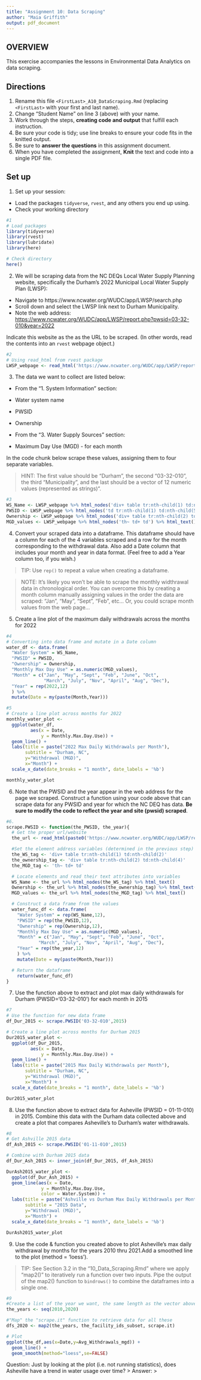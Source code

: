 ```yaml
---
title: "Assignment 10: Data Scraping"
author: "Maia Griffith"
output: pdf_document
---
```


## OVERVIEW

This exercise accompanies the lessons in Environmental Data Analytics on data scraping. 

## Directions
1. Rename this file `<FirstLast>_A10_DataScraping.Rmd` (replacing `<FirstLast>` with your first and last name).
2. Change "Student Name" on line 3 (above) with your name.
3. Work through the steps, **creating code and output** that fulfill each instruction.
4. Be sure your code is tidy; use line breaks to ensure your code fits in the knitted output.
5. Be sure to **answer the questions** in this assignment document.
6. When you have completed the assignment, **Knit** the text and code into a single PDF file.


## Set up 
1. Set up your session:

* Load the packages `tidyverse`, `rvest`, and any others you end up using.
* Check your working directory

```r
#1 
# Load packages
library(tidyverse)
library(rvest)
library(lubridate)
library(here)

# Check directory
here()

```

2. We will be scraping data from the NC DEQs Local Water Supply Planning website, specifically the Durham's 2022 Municipal Local Water Supply Plan (LWSP): 
 * Navigate to https://www.ncwater.org/WUDC/app/LWSP/search.php
 * Scroll down and select the LWSP link next to Durham Municipality. 
 * Note the web address: <https://www.ncwater.org/WUDC/app/LWSP/report.php?pwsid=03-32-010&year=2022>
 
Indicate this website as the as the URL to be scraped. (In other words, read the contents into an `rvest` webpage object.)

```r
#2 
# Using read_html from rvest package
LWSP_webpage <- read_html('https://www.ncwater.org/WUDC/app/LWSP/report.php?pwsid=03-32-010&year=2022')
```

3. The data we want to collect are listed below:

* From the "1. System Information" section:
 * Water system name
 * PWSID
 * Ownership
 
* From the "3. Water Supply Sources" section:
 * Maximum Day Use (MGD) - for each month

In the code chunk below scrape these values, assigning them to four separate variables.

>HINT: The first value should be "Durham", the second "03-32-010", the third "Municipality", and the last should be a vector of 12 numeric values (represented as strings)".

```r
#3 
WS_Name <- LWSP_webpage %>% html_nodes('div+ table tr:nth-child(1) td:nth-child(2)') %>% html_text()
PWSID <- LWSP_webpage %>% html_nodes('td tr:nth-child(1) td:nth-child(5)') %>% html_text()
Ownership <- LWSP_webpage %>% html_nodes('div+ table tr:nth-child(2) td:nth-child(4)') %>% html_text()
MGD_values <- LWSP_webpage %>% html_nodes('th~ td+ td') %>% html_text()
```


4. Convert your scraped data into a dataframe. This dataframe should have a column for each of the 4 variables scraped and a row for the month corresponding to the withdrawal data. Also add a Date column that includes your month and year in data format. (Feel free to add a Year column too, if you wish.)

>TIP: Use `rep()` to repeat a value when creating a dataframe.

>NOTE: It's likely you won't be able to scrape the monthly widthrawal data in chronological order. You can overcome this by creating a month column manually assigning values in the order the data are scraped: "Jan", "May", "Sept", "Feb", etc... Or, you could scrape month values from the web page...

5. Create a line plot of the maximum daily withdrawals across the months for 2022

```r
#4 
# Converting into data frame and mutate in a Date column
water_df <- data.frame(
  "Water System" = WS_Name,
  "PWSID" = PWSID,
  "Ownership" = Ownership,
  "Monthly Max Day Use" = as.numeric(MGD_values),
  "Month" = c("Jan", "May", "Sept", "Feb", "June", "Oct", 
              "March", "July", "Nov", "April", "Aug", "Dec"),
  "Year" = rep(2022,12)
  ) %>%
  mutate(Date = my(paste(Month,Year)))

#5 
# Create a line plot across months for 2022
monthly_water_plot <- 
  ggplot(water_df,
         aes(x = Date,
             y = Monthly.Max.Day.Use)) +
  geom_line() + 
  labs(title = paste("2022 Max Daily Withdrawals per Month"),
       subtitle = "Durham, NC",
       y="Withdrawal (MGD)",
       x="Month") +
  scale_x_date(date_breaks = "1 month", date_labels = '%b')

monthly_water_plot
```

6. Note that the PWSID and the year appear in the web address for the page we scraped. Construct a function using your code above that can scrape data for any PWSID and year for which the NC DEQ has data. **Be sure to modify the code to reflect the year and site (pwsid) scraped**.

```r
#6. 
scrape.PWSID <- function(the_PWSID, the_year){
  # Get the proper url/website
  the_url <- read_html(paste0('https://www.ncwater.org/WUDC/app/LWSP/report.php?pwsid=',the_PWSID,'&year=',the_year))

  #Set the element address variables (determined in the previous step)
  the_WS_tag <- 'div+ table tr:nth-child(1) td:nth-child(2)'
  the_ownership_tag <- 'div+ table tr:nth-child(2) td:nth-child(4)'
  the_MGD_tag <- 'th~ td+ td'

  # Locate elements and read their text attributes into variables
  WS_Name <- the_url %>% html_nodes(the_WS_tag) %>% html_text()
  Ownership <- the_url %>% html_nodes(the_ownership_tag) %>% html_text()
  MGD_values <- the_url %>% html_nodes(the_MGD_tag) %>% html_text()

  # Construct a data frame from the values
  water_func_df <- data.frame(
    "Water System" = rep(WS_Name,12),
    "PWSID" = rep(the_PWSID,12),
    "Ownership" = rep(Ownership,12),
    "Monthly Max Day Use" = as.numeric(MGD_values),
    "Month" = c("Jan", "May", "Sept", "Feb", "June", "Oct",
            "March", "July", "Nov", "April", "Aug", "Dec"),
    "Year" = rep(the_year,12)
    ) %>%
    mutate(Date = my(paste(Month,Year)))

  # Return the dataframe
    return(water_func_df)
}

```

7. Use the function above to extract and plot max daily withdrawals for Durham (PWSID='03-32-010') for each month in 2015

```r
#7 
# Use the function for new data frame
df_Dur_2015 <- scrape.PWSID('03-32-010',2015)

# Create a line plot across months for Durham 2015
Dur2015_water_plot <- 
  ggplot(df_Dur_2015,
         aes(x = Date,
             y = Monthly.Max.Day.Use)) +
  geom_line() + 
  labs(title = paste("2015 Max Daily Withdrawals per Month"),
       subtitle = "Durham, NC",
       y="Withdrawal (MGD)",
       x="Month") +
  scale_x_date(date_breaks = "1 month", date_labels = '%b')

Dur2015_water_plot

```

8. Use the function above to extract data for Asheville (PWSID = 01-11-010) in 2015. Combine this data with the Durham data collected above and create a plot that compares Asheville's to Durham's water withdrawals.

```r
#8 
# Get Ashville 2015 data
df_Ash_2015 <- scrape.PWSID('01-11-010',2015)

# Combine with Durham 2015 data
df_Dur_Ash_2015 <- inner_join(df_Dur_2015, df_Ash_2015)

DurAsh2015_water_plot <- 
  ggplot(df_Dur_Ash_2015) +
  geom_line(aes(x = Date,
             y = Monthly.Max.Day.Use,
             color = Water.System)) + 
  labs(title = paste("Ashville vs Durham Max Daily Withdrawals per Month"),
       subtitle = "2015 Data",
       y="Withdrawal (MGD)",
       x="Month") +
  scale_x_date(date_breaks = "1 month", date_labels = '%b')

DurAsh2015_water_plot  

```


9. Use the code & function you created above to plot Asheville's max daily withdrawal by months for the years 2010 thru 2021.Add a smoothed line to the plot (method = 'loess').

> TIP: See Section 3.2 in the "10_Data_Scraping.Rmd" where we apply "map2()" to iteratively run a function over two inputs. Pipe the output of the map2() function to `bindrows()` to combine the dataframes into a single one. 

```r
#9 
#Create a list of the year we want, the same length as the vector above
the_years <- seq(2010,2020)

#"Map" the "scrape.it" function to retrieve data for all these
dfs_2020 <- map2(the_years, the_facility_ids_subset, scrape.it)

# Plot
ggplot(the_df,aes(x=Date,y=Avg_Withdrawals_mgd)) + 
  geom_line() + 
  geom_smooth(method="loess",se=FALSE)
```

Question: Just by looking at the plot (i.e. not running statistics), does Asheville have a trend in water usage over time?
> Answer:
>
